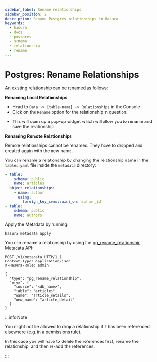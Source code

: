 ```yaml
---
sidebar_label: Rename relationships
sidebar_position: 2
description: Rename Postgres relationships in Hasura
keywords:
  - hasura
  - docs
  - postgres
  - schema
  - relationship
  - rename
---
```



# Postgres: Rename Relationships

An existing relationship can be renamed as follows:

<Tabs groupId="user-preference" className="api-tabs">
<TabItem value="console" label="Console">

**Renaming Local Relationships**

- Head to `Data -> [table-name] -> Relationships` in the Console
- Click on the `Rename` option for the relationship in question.

<Thumbnail src="/img/schema/rename-local-rel-step-1.png" alt="Fill the relationship details" width="700px" />

- This will open up a pop-up widget which will allow you to rename and save the relationship

<Thumbnail src="/img/schema/rename-local-rel-step-2.png" alt="Fill the relationship details" width="700px" />


**Renaming Remote Relationships**

Remote relationships cannot be renamed. They have to dropped and created again with the new name.


</TabItem>
<TabItem value="cli" label="CLI">

You can rename a relationship by changing the relationship name in the `tables.yaml` file inside the `metadata`
directory:

```yaml {5}
- table:
    schema: public
    name: articles
  object_relationships:
    - name: author
      using:
        foreign_key_constraint_on: author_id
- table:
    schema: public
    name: authors
```

Apply the Metadata by running:

```bash
hasura metadata apply
```

</TabItem>
<TabItem value="api" label="API">

You can rename a relationship by using the
[pg_rename_relationship](/api-reference/metadata-api/relationship.mdx#metadata-pg-rename-relationship) Metadata API:

```http
POST /v1/metadata HTTP/1.1
Content-Type: application/json
X-Hasura-Role: admin

{
  "type": "pg_rename_relationship",
  "args": {
    "source": "<db_name>",
    "table": "articles",
    "name": "article_details",
    "new_name": "article_detail"
  }
}
```

</TabItem>
</Tabs>

:::info Note

You might not be allowed to drop a relationship if it has been referenced elsewhere (e.g. in a permissions rule).

In this case you will have to delete the references first, rename the relationship, and then re-add the references.

:::
